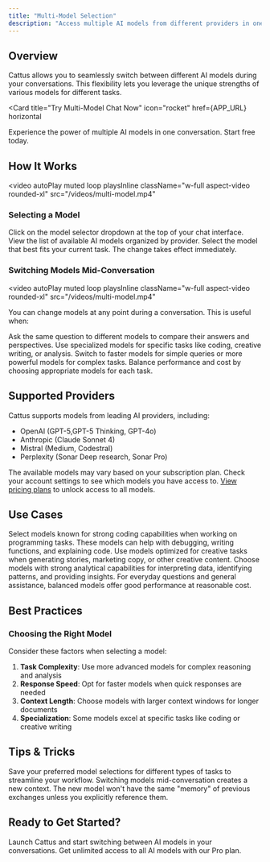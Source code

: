 ```yaml
---
title: "Multi-Model Selection"
description: "Access multiple AI models from different providers in one conversation"
---
```



## Overview

Cattus allows you to seamlessly switch between different AI models during your conversations. This flexibility lets you leverage the unique strengths of various models for different tasks.

<Card
  title="Try Multi-Model Chat Now"
  icon="rocket"
  href={APP_URL}
  horizontal
>
  Experience the power of multiple AI models in one conversation. Start free today.
</Card>

## How It Works

<video
  autoPlay
  muted
  loop
  playsInline
  className="w-full aspect-video rounded-xl"
  src="/videos/multi-model.mp4"
>
</video>

### Selecting a Model

<Steps>
  <Step title="Open Model Selector">
    Click on the model selector dropdown at the top of your chat interface.
  </Step>

  <Step title="Browse Available Models">
    View the list of available AI models organized by provider.
  </Step>

  <Step title="Choose Your Model">
    Select the model that best fits your current task. The change takes effect immediately.
  </Step>
</Steps>

### Switching Models Mid-Conversation

<video
  autoPlay
  muted
  loop
  playsInline
  className="w-full aspect-video rounded-xl"
  src="/videos/multi-model.mp4"
>
</video>

You can change models at any point during a conversation. This is useful when:

<CardGroup cols={2}>
  <Card title="Comparing Responses" icon="scale-balanced">
    Ask the same question to different models to compare their answers and perspectives.
  </Card>
  <Card title="Task-Specific Strengths" icon="trophy">
    Use specialized models for specific tasks like coding, creative writing, or analysis.
  </Card>
  <Card title="Performance Optimization" icon="gauge-high">
    Switch to faster models for simple queries or more powerful models for complex tasks.
  </Card>
  <Card title="Cost Management" icon="coins">
    Balance performance and cost by choosing appropriate models for each task.
  </Card>
</CardGroup>

## Supported Providers

Cattus supports models from leading AI providers, including:

- OpenAI (GPT-5,GPT-5 Thinking, GPT-4o)
- Anthropic (Claude Sonnet 4)
- Mistral (Medium, Codestral)
- Perplexity (Sonar Deep research, Sonar Pro)

<Info>
The available models may vary based on your subscription plan. Check your account settings to see which models you have access to. <a href={PRICING_URL}>View pricing plans</a> to unlock access to all models.
</Info>

## Use Cases

<Accordion title="Code Generation">
  Select models known for strong coding capabilities when working on programming tasks. These models can help with debugging, writing functions, and explaining code.
</Accordion>

<Accordion title="Creative Writing">
  Use models optimized for creative tasks when generating stories, marketing copy, or other creative content.
</Accordion>

<Accordion title="Data Analysis">
  Choose models with strong analytical capabilities for interpreting data, identifying patterns, and providing insights.
</Accordion>

<Accordion title="General Conversation">
  For everyday questions and general assistance, balanced models offer good performance at reasonable cost.
</Accordion>

## Best Practices

### Choosing the Right Model

Consider these factors when selecting a model:

1. **Task Complexity**: Use more advanced models for complex reasoning and analysis
2. **Response Speed**: Opt for faster models when quick responses are needed
3. **Context Length**: Choose models with larger context windows for longer documents
4. **Specialization**: Some models excel at specific tasks like coding or creative writing

## Tips & Tricks

<Tip>
Save your preferred model selections for different types of tasks to streamline your workflow.
</Tip>

<Warning>
Switching models mid-conversation creates a new context. The new model won't have the same "memory" of previous exchanges unless you explicitly reference them.
</Warning>

## Ready to Get Started?

<CardGroup cols={2}>
  <Card
    title="Start Using Multi-Model Chat"
    icon="comments"
    href={APP_URL}
  >
    Launch Cattus and start switching between AI models in your conversations.
  </Card>
  <Card
    title="Upgrade for Full Access"
    icon="crown"
    href={PRICING_URL}
  >
    Get unlimited access to all AI models with our Pro plan.
  </Card>
</CardGroup>
